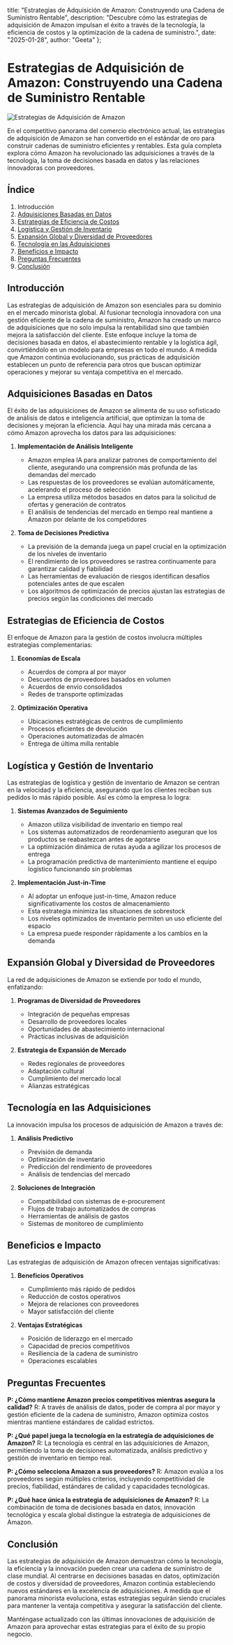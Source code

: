   title: "Estrategias de Adquisición de Amazon: Construyendo una Cadena de Suministro Rentable",
  description: "Descubre cómo las estrategias de adquisición de Amazon impulsan el éxito a través de la tecnología, la eficiencia de costos y la optimización de la cadena de suministro.",
  date: "2025-01-28",
  author: "Geeta"
};

# Estrategias de Adquisición de Amazon: Construyendo una Cadena de Suministro Rentable

![Estrategias de Adquisición de Amazon](/images/blog/amazon-procurement-strategies.jpeg)

En el competitivo panorama del comercio electrónico actual, las estrategias de adquisición de Amazon se han convertido en el estándar de oro para construir cadenas de suministro eficientes y rentables. Esta guía completa explora cómo Amazon ha revolucionado las adquisiciones a través de la tecnología, la toma de decisiones basada en datos y las relaciones innovadoras con proveedores.

## Índice

1. Introducción
2. [Adquisiciones Basadas en Datos](#adquisiciones-basadas-en-datos)
3. [Estrategias de Eficiencia de Costos](#estrategias-de-eficiencia-de-costos)
4. [Logística y Gestión de Inventario](#logística-y-gestión-de-inventario)
5. [Expansión Global y Diversidad de Proveedores](#expansión-global-y-diversidad-de-proveedores)
6. [Tecnología en las Adquisiciones](#tecnología-en-las-adquisiciones)
7. [Beneficios e Impacto](#beneficios-e-impacto)
8. [Preguntas Frecuentes](#preguntas-frecuentes)
9. [Conclusión](#conclusión)

## Introducción

Las estrategias de adquisición de Amazon son esenciales para su dominio en el mercado minorista global. Al fusionar tecnología innovadora con una gestión eficiente de la cadena de suministro, Amazon ha creado un marco de adquisiciones que no solo impulsa la rentabilidad sino que también mejora la satisfacción del cliente. Este enfoque incluye la toma de decisiones basada en datos, el abastecimiento rentable y la logística ágil, convirtiéndolo en un modelo para empresas en todo el mundo. A medida que Amazon continúa evolucionando, sus prácticas de adquisición establecen un punto de referencia para otros que buscan optimizar operaciones y mejorar su ventaja competitiva en el mercado.

## Adquisiciones Basadas en Datos

El éxito de las adquisiciones de Amazon se alimenta de su uso sofisticado de análisis de datos e inteligencia artificial, que optimizan la toma de decisiones y mejoran la eficiencia. Aquí hay una mirada más cercana a cómo Amazon aprovecha los datos para las adquisiciones:

1. **Implementación de Análisis Inteligente**
   - Amazon emplea IA para analizar patrones de comportamiento del cliente, asegurando una comprensión más profunda de las demandas del mercado
   - Las respuestas de los proveedores se evalúan automáticamente, acelerando el proceso de selección
   - La empresa utiliza métodos basados en datos para la solicitud de ofertas y generación de contratos
   - El análisis de tendencias del mercado en tiempo real mantiene a Amazon por delante de los competidores

2. **Toma de Decisiones Predictiva**
   - La previsión de la demanda juega un papel crucial en la optimización de los niveles de inventario
   - El rendimiento de los proveedores se rastrea continuamente para garantizar calidad y fiabilidad
   - Las herramientas de evaluación de riesgos identifican desafíos potenciales antes de que escalen
   - Los algoritmos de optimización de precios ajustan las estrategias de precios según las condiciones del mercado

## Estrategias de Eficiencia de Costos

El enfoque de Amazon para la gestión de costos involucra múltiples estrategias complementarias:

1. **Economías de Escala**
   - Acuerdos de compra al por mayor
   - Descuentos de proveedores basados en volumen
   - Acuerdos de envío consolidados
   - Redes de transporte optimizadas

2. **Optimización Operativa**
   - Ubicaciones estratégicas de centros de cumplimiento
   - Procesos eficientes de devolución
   - Operaciones automatizadas de almacén
   - Entrega de última milla rentable

## Logística y Gestión de Inventario

Las estrategias de logística y gestión de inventario de Amazon se centran en la velocidad y la eficiencia, asegurando que los clientes reciban sus pedidos lo más rápido posible. Así es cómo la empresa lo logra:

1. **Sistemas Avanzados de Seguimiento**
   - Amazon utiliza visibilidad de inventario en tiempo real
   - Los sistemas automatizados de reordenamiento aseguran que los productos se reabastezcan antes de agotarse
   - La optimización dinámica de rutas ayuda a agilizar los procesos de entrega
   - La programación predictiva de mantenimiento mantiene el equipo logístico funcionando sin problemas

2. **Implementación Just-in-Time**
   - Al adoptar un enfoque just-in-time, Amazon reduce significativamente los costos de almacenamiento
   - Esta estrategia minimiza las situaciones de sobrestock
   - Los niveles optimizados de inventario permiten un uso eficiente del espacio
   - La empresa puede responder rápidamente a los cambios en la demanda

## Expansión Global y Diversidad de Proveedores

La red de adquisiciones de Amazon se extiende por todo el mundo, enfatizando:

1. **Programas de Diversidad de Proveedores**
   - Integración de pequeñas empresas
   - Desarrollo de proveedores locales
   - Oportunidades de abastecimiento internacional
   - Prácticas inclusivas de adquisición

2. **Estrategia de Expansión de Mercado**
   - Redes regionales de proveedores
   - Adaptación cultural
   - Cumplimiento del mercado local
   - Alianzas estratégicas

## Tecnología en las Adquisiciones

La innovación impulsa los procesos de adquisición de Amazon a través de:

1. **Análisis Predictivo**
   - Previsión de demanda
   - Optimización de inventario
   - Predicción del rendimiento de proveedores
   - Análisis de tendencias del mercado

2. **Soluciones de Integración**
   - Compatibilidad con sistemas de e-procurement
   - Flujos de trabajo automatizados de compras
   - Herramientas de análisis de gastos
   - Sistemas de monitoreo de cumplimiento

## Beneficios e Impacto

Las estrategias de adquisición de Amazon ofrecen ventajas significativas:

1. **Beneficios Operativos**
   - Cumplimiento más rápido de pedidos
   - Reducción de costos operativos
   - Mejora de relaciones con proveedores
   - Mayor satisfacción del cliente

2. **Ventajas Estratégicas**
   - Posición de liderazgo en el mercado
   - Capacidad de precios competitivos
   - Resiliencia de la cadena de suministro
   - Operaciones escalables

## Preguntas Frecuentes

**P: ¿Cómo mantiene Amazon precios competitivos mientras asegura la calidad?**
R: A través de análisis de datos, poder de compra al por mayor y gestión eficiente de la cadena de suministro, Amazon optimiza costos mientras mantiene estándares de calidad estrictos.

**P: ¿Qué papel juega la tecnología en la estrategia de adquisiciones de Amazon?**
R: La tecnología es central en las adquisiciones de Amazon, permitiendo la toma de decisiones automatizada, análisis predictivo y gestión de inventario en tiempo real.

**P: ¿Cómo selecciona Amazon a sus proveedores?**
R: Amazon evalúa a los proveedores según múltiples criterios, incluyendo competitividad de precios, fiabilidad, estándares de calidad y capacidades tecnológicas.

**P: ¿Qué hace única la estrategia de adquisiciones de Amazon?**
R: La combinación de toma de decisiones basada en datos, innovación tecnológica y escala global distingue la estrategia de adquisiciones de Amazon.

## Conclusión

Las estrategias de adquisición de Amazon demuestran cómo la tecnología, la eficiencia y la innovación pueden crear una cadena de suministro de clase mundial. Al centrarse en decisiones basadas en datos, optimización de costos y diversidad de proveedores, Amazon continúa estableciendo nuevos estándares en la excelencia de adquisiciones. A medida que el panorama minorista evoluciona, estas estrategias seguirán siendo cruciales para mantener la ventaja competitiva y asegurar la satisfacción del cliente.

Manténgase actualizado con las últimas innovaciones de adquisición de Amazon para aprovechar estas estrategias para el éxito de su propio negocio.
